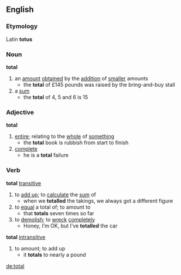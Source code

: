 ==English==
===Etymology===
Latin '''totus'''
===Noun===
'''total'''
# an [[amount]] [[obtain]]ed by the [[addition]] of [[smaller]] amounts
#* the '''total''' of £145 pounds was raised by the bring-and-buy stall
# a [[sum]]
#* the '''total''' of 4, 5 and 6 is 15
===Adjective===
'''total'''
# [[entire]]; relating to the [[whole]] of [[something]]
#* the '''total''' book is rubbish from start to finish
# [[complete]]
#* he is a '''total''' failure
===Verb===
'''total''' [[transitive]]
# to [[add up]]; to [[calculate]] the [[sum]] of
#* when we '''totalled''' the takings, we always got a different figure
# to [[equal]] a total of; to amount to
#* that '''totals''' seven times so far
# to [[demolish]]; to [[wreck]] [[complete]]ly
#* Honey, I’m OK, but I’ve '''totalled''' the car
'''total''' [[intransitive]]
# to amount; to add up
#* it '''totals''' to nearly a pound

[[de:total]]